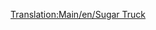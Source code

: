 [[Translation:Main/en/Sugar Truck]]{{en/-}}{{Template:Wagon/Fr
|Nom=Wagon de sucre
|Coût=1 031£ (2 062$)
|Poids=19 / 49 t
|Image=[[File:en/Sugartruck.png]]
|Capacité=30 tonnes de sucre
|MonoCoût="
|MonoPoids=19 / 54 t
|MonoCapacité=35 tonnes de sucre
|MagCoût="
|MagPoids=19 / 56 t
|MagCapacité=37 tonnes de sucre
|Description=Pas encore de description. Vous pouvez en ajouter une.
}}